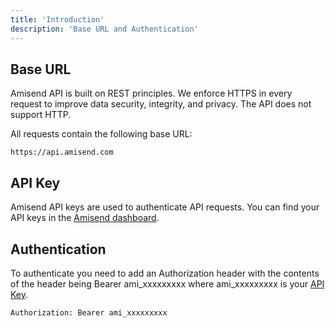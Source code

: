 ```yaml
---
title: 'Introduction'
description: 'Base URL and Authentication'
---
```


## Base URL

Amisend API is built on REST principles. We enforce HTTPS in every request to improve data security, integrity, and privacy. The API does not support HTTP.

All requests contain the following base URL:

```cli
https://api.amisend.com
```

## API Key

Amisend API keys are used to authenticate API requests. You can find your API keys in the [Amisend dashboard](https://amisend.com/api-keys).

## Authentication

To authenticate you need to add an Authorization header with the contents of the header being Bearer ami_xxxxxxxxx where ami_xxxxxxxxx is your [API Key](https://amisend.com/api-keys).

```cli
Authorization: Bearer ami_xxxxxxxxx
```
